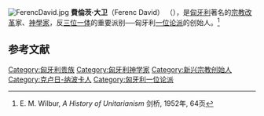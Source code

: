 [[Image:FerencDavid.jpg|thumb]]
'''費倫茨·大卫'''（Ferenc David） （{{bd|1510年||1579年|11月15日|}}），是[[匈牙利|匈牙利]]著名的[[宗教改革|宗教改革]]家、[[神學家|神學家]]，反[[三位一体|三位一体]]的重要派别──匈牙利[[一位论派|一位论派]]的创始人。<ref>E. M. Wilbur, ''A History of Unitarianism'' 剑桥, 1952年, 64页</ref>
== 参考文献 ==
<div class="references-small">
<references />
</div>
{{Authority control}}
[[Category:匈牙利贵族|Category:匈牙利贵族]]
[[Category:匈牙利神学家|Category:匈牙利神学家]]
[[Category:新兴宗教创始人|Category:新兴宗教创始人]]
[[Category:克卢日-纳波卡人|Category:克卢日-纳波卡人]]
[[Category:匈牙利一位论派|Category:匈牙利一位论派]]
